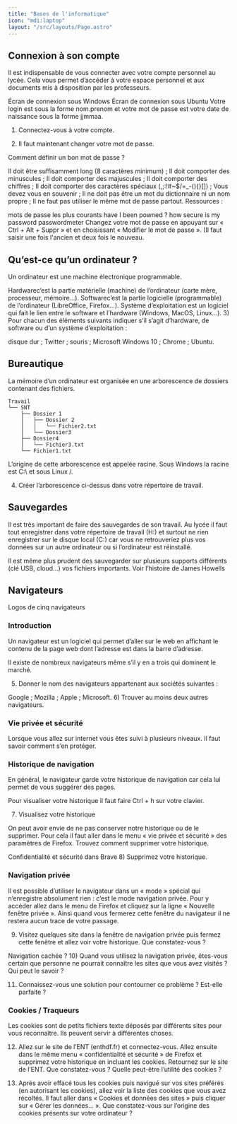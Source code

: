```yaml
---
title: "Bases de l'informatique"
icon: "mdi:laptop"
layout: "/src/layouts/Page.astro"
---
```


## Connexion à son compte
Il est indispensable de vous connecter avec votre compte personnel au lycée. Cela vous permet d’accéder à votre espace personnel et aux documents mis à disposition par les professeurs.

Écran de connexion sous Windows Écran de connexion sous Ubuntu
Votre login est sous la forme nom.prenom et votre mot de passe est votre date de naissance sous la forme jjmmaa.

1) Connectez-vous à votre compte.

2) Il faut maintenant changer votre mot de passe.

Comment définir un bon mot de passe ?

Il doit être suffisamment long (8 caractères minimum) ;
Il doit comporter des minuscules ;
Il doit comporter des majuscules ;
Il doit comporter des chiffres ;
Il doit comporter des caractères spéciaux (,;:!#~$/\=_-(){}[]) ;
Vous devez vous en souvenir ;
Il ne doit pas être un mot du dictionnaire ni un nom propre ;
Il ne faut pas utiliser le même mot de passe partout.
Ressources :

mots de passe les plus courants
have I been powned ?
how secure is my password
passwordmeter
Changez votre mot de passe en appuyant sur « Ctrl + Alt + Suppr » et en choisissant « Modifier le mot de passe ». (Il faut saisir une fois l'ancien et deux fois le nouveau.

## Qu’est-ce qu’un ordinateur ?
Un ordinateur est une machine électronique programmable.

Hardwarec’est la partie matérielle (machine) de l’ordinateur (carte mère, processeur, mémoire…).
Softwarec’est la partie logicielle (programmable) de l’ordinateur (LibreOffice, Firefox…).
Système d’exploitation est un logiciel qui fait le lien entre le software et l’hardware (Windows, MacOS, Linux…).
3) Pour chacun des éléments suivants indiquer s’il s’agit d’hardware, de software ou d’un système d’exploitation :

disque dur ;
Twitter ;
souris ;
Microsoft Windows 10 ;
Chrome ;
Ubuntu.
## Bureautique
La mémoire d’un ordinateur est organisée en une arborescence de dossiers contenant des fichiers.

```
Travail
└── SNT
	├── Dossier 1
	│	├── Dossier 2
	│	│	└── Fichier2.txt
	│	└── Dossier3
	├── Dossier4
	│	└── Fichier3.txt
	└── Fichier1.txt
```

L’origine de cette arborescence est appelée racine. Sous Windows la racine est C:\ et sous Linux /.

4) Créer l’arborescence ci-dessus dans votre répertoire de travail.

## Sauvegardes
Il est très important de faire des sauvegardes de son travail. Au lycée il faut tout enregistrer dans votre répertoire de travail (H:\) et surtout ne rien enregistrer sur le disque local (C:\) car vous ne retrouveriez plus vos données sur un autre ordinateur ou si l’ordinateur est réinstallé.

Il est même plus prudent des sauvegarder sur plusieurs supports différents (clé USB, cloud…) vos fichiers importants. Voir l’histoire de James Howells

## Navigateurs
Logos de cinq navigateurs
### Introduction
Un navigateur est un logiciel qui permet d’aller sur le web en affichant le contenu de la page web dont l’adresse est dans la barre d’adresse.

Il existe de nombreux navigateurs même s’il y en a trois qui dominent le marché.

5) Donner le nom des navigateurs appartenant aux sociétés suivantes :

Google ;
Mozilla ;
Apple ;
Microsoft.
6) Trouver au moins deux autres navigateurs.

### Vie privée et sécurité
Lorsque vous allez sur internet vous êtes suivi à plusieurs niveaux. Il faut savoir comment s’en protéger.

### Historique de navigation
En général, le navigateur garde votre historique de navigation car cela lui permet de vous suggérer des pages.

Pour visualiser votre historique il faut faire Ctrl + h sur votre clavier.

7) Visualisez votre historique

On peut avoir envie de ne pas conserver notre historique ou de le supprimer. Pour cela il faut aller dans le menu « vie privée et sécurité » des paramètres de Firefox. Trouvez comment supprimer votre historique.

Confidentialité et sécurité dans Brave
8) Supprimez votre historique.

### Navigation privée
Il est possible d’utiliser le navigateur dans un « mode » spécial qui n’enregistre absolument rien : c’est le mode navigation privée. Pour y accéder allez dans le menu de Firefox et cliquez sur la ligne « Nouvelle fenêtre privée ». Ainsi quand vous fermerez cette fenêtre du navigateur il ne restera aucun trace de votre passage.

9) Visitez quelques site dans la fenêtre de navigation privée puis fermez cette fenêtre et allez voir votre historique. Que constatez-vous ?

Navigation cachée ?
10) Quand vous utilisez la navigation privée, êtes-vous certain que personne ne pourrait connaître les sites que vous avez visités ? Qui peut le savoir ?

11) Connaissez-vous une solution pour contourner ce problème ? Est-elle parfaite ?

### Cookies / Traqueurs
Les cookies sont de petits fichiers texte déposés par différents sites pour vous reconnaître. Ils peuvent servir à différentes choses.

12) Allez sur le site de l’ENT (enthdf.fr) et connectez-vous. Allez ensuite dans le même menu « confidentialité et sécurité » de Firefox et supprimez votre historique en incluant les cookies. Retournez sur le site de l’ENT. Que constatez-vous ? Quelle peut-être l’utilité des cookies ?

13) Après avoir effacé tous les cookies puis navigué sur vos sites préférés (en autorisant les cookies), allez voir la liste des cookies que vous avez récoltés. Il faut aller dans « Cookies et données des sites » puis cliquer sur « Gérer les données… ». Que constatez-vous sur l’origine des cookies présents sur votre ordinateur ?
